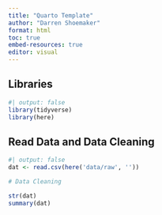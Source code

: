 ```yaml
---
title: "Quarto Template"
author: "Darren Shoemaker"
format: html
toc: true
embed-resources: true
editor: visual
---
```


## Libraries

```r
#| output: false
library(tidyverse)
library(here)
```

## Read Data and Data Cleaning

```r
#| output: false
dat <- read.csv(here('data/raw', ''))

# Data Cleaning

str(dat)
summary(dat)
```
